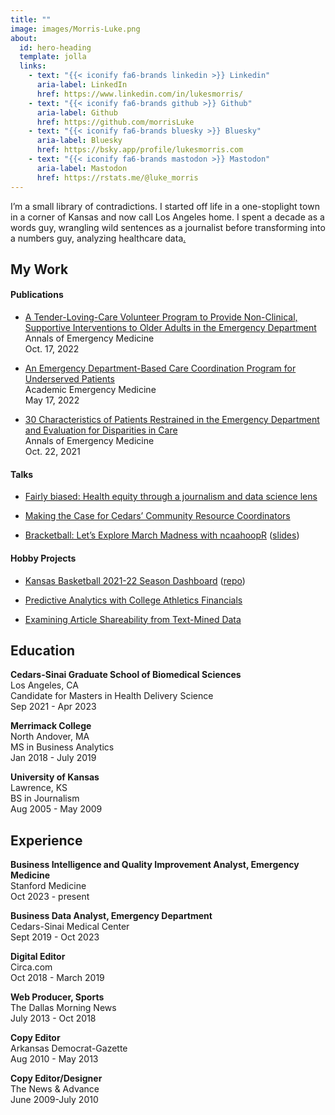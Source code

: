 ```yaml
---
title: ""
image: images/Morris-Luke.png
about:
  id: hero-heading
  template: jolla
  links:
    - text: "{{< iconify fa6-brands linkedin >}} Linkedin"
      aria-label: LinkedIn
      href: https://www.linkedin.com/in/lukesmorris/
    - text: "{{< iconify fa6-brands github >}} Github"
      aria-label: Github
      href: https://github.com/morrisLuke
    - text: "{{< iconify fa6-brands bluesky >}} Bluesky"
      aria-label: Bluesky
      href: https://bsky.app/profile/lukesmorris.com
    - text: "{{< iconify fa6-brands mastodon >}} Mastodon"
      aria-label: Mastodon
      href: https://rstats.me/@luke_morris
---
```


:::: {#hero-heading}
I'm a small library of contradictions. I started off life in a one-stoplight town in a corner of Kansas and now call Los Angeles home. I spent a decade as a words guy, wrangling wild sentences as a journalist before transforming into a numbers guy, analyzing healthcare data<a rel="me" href="https://rstats.me/@luke_morris">.</a>

::: {#resume-links}
## My Work

#### Publications

-   [A Tender-Loving-Care Volunteer Program to Provide Non-Clinical, Supportive Interventions to Older Adults in the Emergency Department](https://www.sciencedirect.com/science/article/pii/S019606442200703X)\
    Annals of Emergency Medicine\
    Oct. 17, 2022

-   [An Emergency Department-Based Care Coordination Program for Underserved Patients](https://onlinelibrary.wiley.com/doi/full/10.1111/acem.14511)\
    Academic Emergency Medicine\
    May 17, 2022

-   [30 Characteristics of Patients Restrained in the Emergency Department and Evaluation for Disparities in Care](https://www.annemergmed.com/article/S0196-0644(21)00879-9/fulltext)\
    Annals of Emergency Medicine\
    Oct. 22, 2021

#### Talks

-   [Fairly biased: Health equity through a journalism and data science lens](https://lukesmorris.com/health-equity-lecture/Health_Equity_Lecture.html)

-   [Making the Case for Cedars' Community Resource Coordinators](https://morrisluke.github.io/Cedars_CRCs/Cedars_CRCs.html)

-   [Bracketball: Let's Explore March Madness with ncaahoopR](https://youtu.be/_KnVDbc7Rew) ([slides](https://docs.google.com/presentation/d/1F9TTfK1_zRlzdvw4UCseaAXh-NQch4oy6zB3zXMamiY/edit?usp=sharing))

#### Hobby Projects 

-   [Kansas Basketball 2021-22 Season Dashboard](https://hzr5pf-luke0morris.shinyapps.io/kansas-basketball-2021-22/) ([repo](https://github.com/morrisLuke/kansas_basketball_dashboard))

-   [Predictive Analytics with College Athletics Financials](https://github.com/morrisLuke/Predictive-Analytics-with-College-Athletics-Financials)

-   [Examining Article Shareability from Text-Mined Data](https://github.com/morrisLuke/Examining-Article-Shareability)
:::

## Education

**Cedars-Sinai Graduate School of Biomedical Sciences**\
Los Angeles, CA\
Candidate for Masters in Health Delivery Science\
Sep 2021 - Apr 2023

**Merrimack College**\
North Andover, MA\
MS in Business Analytics\
Jan 2018 - July 2019

**University of Kansas**\
Lawrence, KS\
BS in Journalism\
Aug 2005 - May 2009

## Experience

**Business Intelligence and Quality Improvement Analyst, Emergency Medicine**\
Stanford Medicine\
Oct 2023 - present

**Business Data Analyst, Emergency Department**\
Cedars-Sinai Medical Center\
Sept 2019 - Oct 2023

**Digital Editor**\
Circa.com\
Oct 2018 - March 2019

**Web Producer, Sports**\
The Dallas Morning News\
July 2013 - Oct 2018

**Copy Editor**\
Arkansas Democrat-Gazette\
Aug 2010 - May 2013

**Copy Editor/Designer**\
The News & Advance\
June 2009-July 2010
::::
